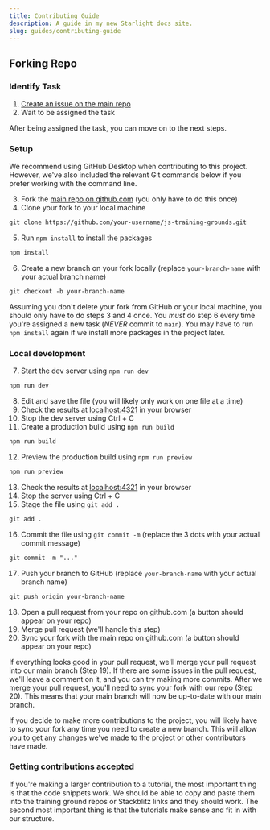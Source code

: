 ```yaml
---
title: Contributing Guide
description: A guide in my new Starlight docs site.
slug: guides/contributing-guide
---
```



<Wip />

## Forking Repo

### Identify Task
1. <a href="https://github.com/simpledevio/js-training-grounds/issues" target="_blank">Create an issue on the main repo</a>
2. Wait to be assigned the task

After being assigned the task, you can move on to the next steps.

### Setup

We recommend using GitHub Desktop when contributing to this project. However, we've also included the relevant Git commands below if you prefer working with the command line.

3. Fork the <a href="https://github.com/simpledevio/js-training-grounds" target="_blank">main repo on github.com</a> (you only have to do this once)
4. Clone your fork to your local machine
```txt showLineNumbers=false
git clone https://github.com/your-username/js-training-grounds.git
```
5. Run `npm install` to install the packages
```txt showLineNumbers=false
npm install
```
6. Create a new branch on your fork locally (replace `your-branch-name` with your actual branch name)
```txt showLineNumbers=false
git checkout -b your-branch-name
```

Assuming you don't delete your fork from GitHub or your local machine, you should only have to do steps 3 and 4 once. You *must* do step 6 every time you're assigned a new task (*NEVER* commit to `main`). You may have to run `npm install` again if we install more packages in the project later.

### Local development
7. Start the dev server using `npm run dev`
```txt showLineNumbers=false
npm run dev
```
8. Edit and save the file (you will likely only work on one file at a time)
9. Check the results at <a href="http://localhost:4321/" target="_blank">localhost:4321</a> in your browser
10. Stop the dev server using Ctrl + C
11. Create a production build using `npm run build`
```txt showLineNumbers=false
npm run build
```
12. Preview the production build using `npm run preview`
```txt showLineNumbers=false
npm run preview
```
13. Check the results at <a href="http://localhost:4321/" target="_blank">localhost:4321</a> in your browser
14. Stop the server using Ctrl + C
15. Stage the file using `git add .`
```txt showLineNumbers=false
git add .
```
16. Commit the file using `git commit -m` (replace the 3 dots with your actual commit message)
```txt showLineNumbers=false
git commit -m "..."
```
17. Push your branch to GitHub (replace `your-branch-name` with your actual branch name)
```txt showLineNumbers=false
git push origin your-branch-name
```
18. Open a pull request from your repo on github.com (a button should appear on your repo)
19. Merge pull request (we'll handle this step)
20. Sync your fork with the main repo on github.com (a button should appear on your repo)

If everything looks good in your pull request, we'll merge your pull request into our main branch (Step 19). If there are some issues in the pull request, we'll leave a comment on it, and you can try making more commits. After we merge your pull request, you'll need to sync your fork with our repo (Step 20). This means that your main branch will now be up-to-date with our main branch.

If you decide to make more contributions to the project, you will likely have to sync your fork any time you need to create a new branch. This will allow you to get any changes we've made to the project or other contributors have made.

### Getting contributions accepted

If you're making a larger contribution to a tutorial, the most important thing is that the code snippets work. We should be able to copy and paste them into the training ground repos or Stackblitz links and they should work. The second most important thing is that the tutorials make sense and fit in with our structure.
